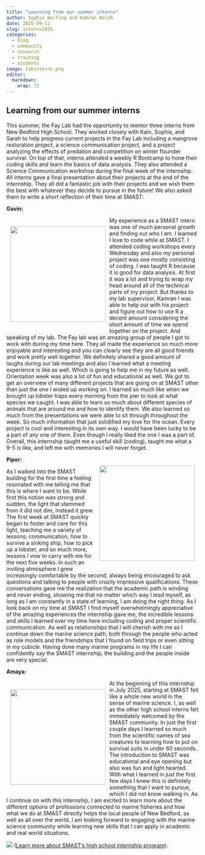 ```yaml
---
title: "Learning from our summer interns"
author: Sophie Wulfing and Kamran Walsh
date: 2025-09-12
slug: interns2025
categories:
  - blog 
  - community
  - research
  - training
  - students
image: labinterns.png
editor: 
  markdown: 
    wrap: 72
---
```


## Learning from our summer interns

This summer, the Fay Lab had the opportunity to mentor three interns
from New Bedford High School. They worked closely with Kam, Sophie, and
Sarah to help progress current projects in the Fay Lab including a
mangrove restoration project, a science communication project, and a
project analyzing the effects of predation and competition on winter
flounder survival. On top of that, interns attended a weekly R Bootcamp
to hone their coding skills and learn the basics of data analysis. They
also attended a Science Communication workshop during the final week of
the internship. All interns gave a final presentation about their
projects at the end of the internship. They all did a fantastic job with
their projects and we wish them the best with whatever they decide to
pursue in the future! We also asked them to write a short reflection of
their time at SMAST:

**Gavin:**

<div>

::: {style="float: left; position: relative; top: 0px; padding: 10px;"}
![](gavin.png){width="250"}
:::

My experience as a SMAST intern was one of much personal growth and
finding out who I am. I learned I love to code while at SMAST. I
attended coding workshops every Wednesday and also my personal project
was one mostly consisting of coding. I was taught R because it is good
for data analysis. At first it was a lot and trying to wrap my head
around all of the technical parts of my project. But thanks to my lab
supervisor, Kamran I was able to help out with his project and figure
out how to use R a decent amount considering the short amount of time we
spend together on the project. And speaking of my lab. The Fay lab was
an amazing group of people I got to work with during my time here. They
all made the experience so much more enjoyable and interesting and you
can clearly see they are all good friends and work pretty well together.
We definitely shared a good amount of laughs during our lab meetings and
also I learned what a meeting experience is like as well. Which is going
to help me in my future as well. Orientation week was also a lot of fun
and educational as well. We got to get an overview of many different
projects that are going on at SMAST other than just the one I ended up
working on. I learned so much like when we brought up lobster traps
every morning from the pier to look at what species we caught. I was
able to learn so much about different species of animals that are around
me and how to identify them. We also learned so much from the
presentations we were able to sit through throughout the week. So much
information that just solidified my love for the ocean. Every project is
cool and interesting in its own way. I would have been lucky to be a
part of any one of them. Even though I really liked the one I was a part
of. Overall, this internship taught me a useful skill (coding), taught
me what a 9-5 is like, and left me with memories I will never forget.

</div>

<div>

::: {style="float: right; position: relative; top: 0px; padding: 10px;"}
![](piper.png){width="250"}
:::

**Piper:**

As I walked into the SMAST building for the first time a feeling
resonated with me telling me that this is where I want to be. While
first this notion was strong and sudden, the light that stemmed from it
did not dim, instead it grew. The first week at SMAST quickly began to
foster and care for this light, teaching me a variety of lessons;
communication, how to survive a sinking ship, how to pick up a lobster,
and so much more, lessons I vow to carry with me for the next five
weeks. In such an inviting atmosphere I grew increasingly comfortable by
the second, always being encouraged to ask questions and talking to
people with crazily impressive qualifications. These conversations gave
me the realization that the academic path is winding and never ending,
showing me that no matter which way I lead myself, as long as I am
constantly in a state of learning, I am doing the right thing. As I look
back on my time at SMAST I find myself overwhelmingly appreciative of
the amazing experiences the internship gave me, the incredible lessons
and skills I learned over my time here including coding and proper
scientific communication. As well as relationships that I will cherish
with me as I continue down the marine science path, both through the
people who acted as role models and the friendships that I found on
field trips or even sitting in my cubicle. Having done many marine
programs in my life I can confidently say the SMAST internship, the
building and the people inside are very special.

</div>

**Amaya:**

<div>

::: {style="float: left; position: relative; top: 0px; padding: 10px;"}
![](amaya.png){width="250"}
:::

At the beginning of this internship in July 2025, starting at SMAST felt
like a whole new world in the sense of marine science. I, as well as the
other high school interns felt immediately welcomed by the SMAST
community. In just the first couple days I learned so much from the
scientific names of sea creatures to learning how to put on survival
suits in under 60 seconds. The introduction to SMAST was educational and
eye opening but also was fun and light hearted. With what I learned in
just the first few days I knew this is definitely something that I want
to pursue, which I did not know walking in. As I continue on with this
internship, I am excited to learn more about the different options of
professions connected to marine fisheries and how what we do at SMAST
directly helps the local people of New Bedford, as well as all over the
world. I am looking forward to engaging with the marine science
community while learning new skills that I can apply in academic and
real world situations.

</div>

![](labinterns.png) ([Learn more about SMAST's high school internship
program](https://www.instagram.com/p/DNGrt2btix8/)).

